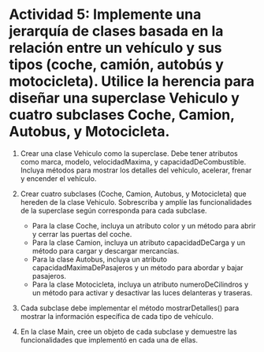 
# Actividad 5: Implemente una jerarquía de clases basada en la relación entre un vehículo y sus tipos (coche, camión, autobús y motocicleta). Utilice la herencia para diseñar una superclase Vehiculo y cuatro subclases Coche, Camion, Autobus, y Motocicleta.

1.  Crear una clase Vehiculo como la superclase. Debe tener atributos como marca, modelo, velocidadMaxima, y capacidadDeCombustible. Incluya métodos para mostrar los detalles del vehículo, acelerar, frenar y encender el vehículo.

2.  Crear cuatro subclases (Coche, Camion, Autobus, y Motocicleta) que hereden de la clase Vehiculo. Sobrescriba y amplíe las funcionalidades de la superclase según corresponda para cada subclase.
    -   Para la clase Coche, incluya un atributo color y un método para abrir y cerrar las puertas del coche.
    -   Para la clase Camion, incluya un atributo capacidadDeCarga y un método para cargar y descargar mercancías.
    -   Para la clase Autobus, incluya un atributo capacidadMaximaDePasajeros y un método para abordar y bajar pasajeros.
    -   Para la clase Motocicleta, incluya un atributo numeroDeCilindros y un método para activar y desactivar las luces delanteras y traseras.

3.  Cada subclase debe implementar el método mostrarDetalles() para mostrar la información específica de cada tipo de vehículo.

4.  En la clase Main, cree un objeto de cada subclase y demuestre las funcionalidades que implementó en cada una de ellas.
